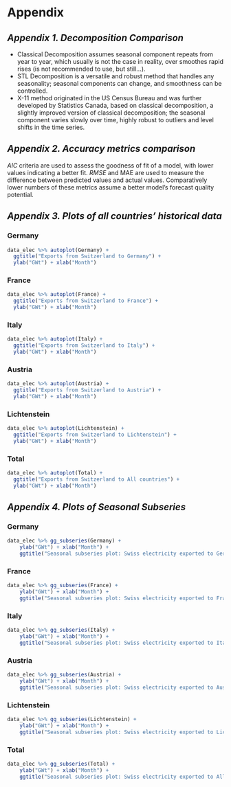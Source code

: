 ```r
```
# Appendix {.tabset}
## *Appendix 1. Decomposition Comparison*

* Classical Decomposition assumes seasonal component repeats from year to year, which usually is not the case in reality, over smoothes rapid rises (is not recommended to use, but still...).
* STL Decomposition is a versatile and robust method that handles any seasonality; seasonal components can change, and smoothness can be controlled.
* X-11 method originated in the US Census Bureau and was further developed by Statistics Canada, based on classical decomposition, a slightly improved version of classical decomposition; the seasonal component varies slowly over time, highly robust to outliers and level shifts in the time series.




## *Appendix 2. Accuracy metrics comparison*
*AIC* criteria are used to assess the goodness of fit of a model, with lower values indicating a better fit.
*RMSE* and MAE are used to measure the difference between predicted values and actual values. Comparatively lower numbers of these metrics assume a better model's forecast quality potential. 





## *Appendix 3. Plots of all countries' historical data*

### **Germany**
```r
data_elec %>% autoplot(Germany) + 
  ggtitle("Exports from Switzerland to Germany") +
  ylab("GWt") + xlab("Month")
``` 

### **France**
```r
data_elec %>% autoplot(France) + 
  ggtitle("Exports from Switzerland to France") +
  ylab("GWt") + xlab("Month")
```

### **Italy**
```r

data_elec %>% autoplot(Italy) + 
  ggtitle("Exports from Switzerland to Italy") +
  ylab("GWt") + xlab("Month")
```

### **Austria**
```r
data_elec %>% autoplot(Austria) + 
  ggtitle("Exports from Switzerland to Austria") +
  ylab("GWt") + xlab("Month")
```

### **Lichtenstein**
```r
data_elec %>% autoplot(Lichtenstein) + 
  ggtitle("Exports from Switzerland to Lichtenstein") +
  ylab("GWt") + xlab("Month")
```

### **Total**
```r
data_elec %>% autoplot(Total) + 
  ggtitle("Exports from Switzerland to All countries") +
  ylab("GWt") + xlab("Month")
```






## *Appendix 4. Plots of Seasonal Subseries*

### **Germany**
```r
data_elec %>% gg_subseries(Germany) +
    ylab("GWt") + xlab("Month") +
    ggtitle("Seasonal subseries plot: Swiss electricity exported to Germany")
``` 

### **France**
```r
data_elec %>% gg_subseries(France) +
    ylab("GWt") + xlab("Month") +
    ggtitle("Seasonal subseries plot: Swiss electricity exported to France")
```

### **Italy**
```r
data_elec %>% gg_subseries(Italy) +
    ylab("GWt") + xlab("Month") +
    ggtitle("Seasonal subseries plot: Swiss electricity exported to Italy")
```

### **Austria**
```r
data_elec %>% gg_subseries(Austria) +
    ylab("GWt") + xlab("Month") +
    ggtitle("Seasonal subseries plot: Swiss electricity exported to Austria")
```

### **Lichtenstein**
```r

data_elec %>% gg_subseries(Lichtenstein) +
    ylab("GWt") + xlab("Month") +
    ggtitle("Seasonal subseries plot: Swiss electricity exported to Lichtenstein")
```

### **Total**
```r

data_elec %>% gg_subseries(Total) +
    ylab("GWt") + xlab("Month") +
    ggtitle("Seasonal subseries plot: Swiss electricity exported to All countries")
```
